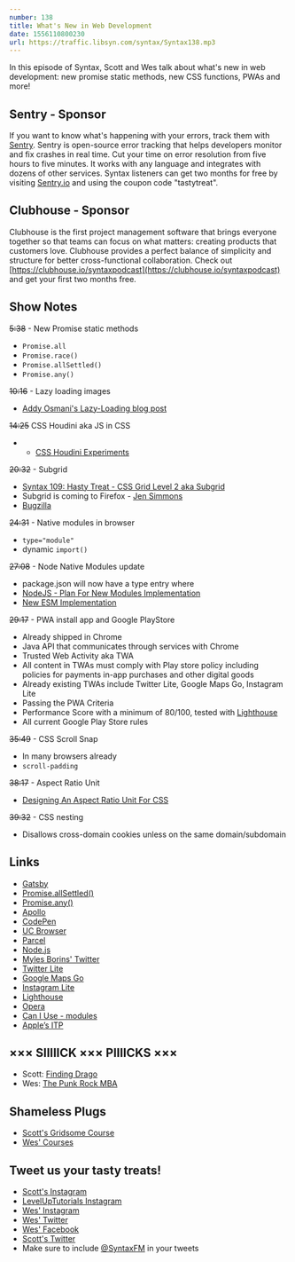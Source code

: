```yaml
---
number: 138
title: What's New in Web Development
date: 1556110800230
url: https://traffic.libsyn.com/syntax/Syntax138.mp3
---
```


In this episode of Syntax, Scott and Wes talk about what's new in web development: new promise static methods, new CSS functions, PWAs and more!

## Sentry - Sponsor

If you want to know what's happening with your errors, track them with [Sentry](https://sentry.io/). Sentry is open-source error tracking that helps developers monitor and fix crashes in real time. Cut your time on error resolution from five hours to five minutes. It works with any language and integrates with dozens of other services. Syntax listeners can get two months for free by visiting [Sentry.io](https://sentry.io/) and using the coupon code "tastytreat".

## Clubhouse - Sponsor

Clubhouse is the first project management software that brings everyone together so that teams can focus on what matters: creating products that customers love. Clubhouse provides a perfect balance of simplicity and structure for better cross-functional collaboration. Check out [https://clubhouse.io/syntaxpodcast](https://clubhouse.io/syntaxpodcast) and get your first two months free.

## Show Notes

~~5:38~~ - New Promise static methods

* `Promise.all`
* `Promise.race()`
* `Promise.allSettled()`
* `Promise.any()`

~~10:16~~ - Lazy loading images

* [Addy Osmani's Lazy-Loading blog post](https://addyosmani.com/blog/lazy-loading/)

~~14:25~~ CSS Houdini aka JS in CSS

* * [CSS Houdini Experiments](https://css-houdini.rocks/)

~~20:32~~ - Subgrid

* [Syntax 109: Hasty Treat - CSS Grid Level 2 aka Subgrid](https://syntax.fm/show/109/hasty-treat-css-grid-level-2-aka-subgrid)
* Subgrid is coming to Firefox - [Jen Simmons](https://twitter.com/jensimmons/status/1095048538311061504)
* [Bugzilla](https://bugzilla.mozilla.org/show_bug.cgi?id=1240834)

~~24:31~~ - Native modules in browser

* `type="module"`
* dynamic `import()`

~~27:08~~ - Node Native Modules update

* package.json will now have a type entry where
* [NodeJS - Plan For New Modules Implementation](https://github.com/nodejs/modules/blob/master/doc/plan-for-new-modules-implementation.md)
* [New ESM Implementation](https://github.com/nodejs/node/pull/26745/commits/b1094dbe19f31f7a69ad16d193748f610b159073)

~~29:17~~ - PWA install app and Google PlayStore

* Already shipped in Chrome
* Java API that communicates through services with Chrome
* Trusted Web Activity aka TWA
* All content in TWAs must comply with Play store policy including policies for payments in-app purchases and other digital goods
* Already existing TWAs include Twitter Lite, Google Maps Go, Instagram Lite
* Passing the PWA Criteria
* Performance Score with a minimum of 80/100, tested with [Lighthouse](https://developers.google.com/web/tools/lighthouse/)
* All current Google Play Store rules

~~35:49~~ - CSS Scroll Snap

* In many browsers already
* `scroll-padding`

~~38:17~~ - Aspect Ratio Unit

* [Designing An Aspect Ratio Unit For CSS](https://www.smashingmagazine.com/2019/03/aspect-ratio-unit-css/)

~~39:32~~ - CSS nesting

* Disallows cross-domain cookies unless on the same domain/subdomain

## Links
* [Gatsby](https://www.gatsbyjs.org/)
* [Promise.allSettled()](https://github.com/tc39/proposal-promise-allSettled)
* [Promise.any()](https://addyosmani.com/blog/lazy-loading/)
* [Apollo](https://www.apollographql.com/)
* [CodePen](https://codepen.io/)
* [UC Browser](https://www.ucweb.com/)
* [Parcel](https://parceljs.org/)
* [Node.js](https://nodejs.org/ja/)
* [Myles Borins' Twitter](https://twitter.com/mylesborins)
* [Twitter Lite](https://play.google.com/store/apps/details?id=com.twitter.android.lite&hl=en_US)
* [Google Maps Go](https://play.google.com/store/apps/details?id=com.google.android.apps.mapslite)
* [Instagram Lite](https://play.google.com/store/apps/details?id=com.instagram.lite&hl=en_US)
* [Lighthouse](https://developers.google.com/web/tools/lighthouse/)
* [Opera](https://www.opera.com/)
* [Can I Use - modules](https://caniuse.com/#search=modules)
* [Apple’s ITP](https://www.tune.com/blog/what-apples-intelligent-tracking-prevention-2-0-itp-means-for-performance-marketing/)

## ××× SIIIIICK ××× PIIIICKS ×××
* Scott: [Finding Drago](https://www.abc.net.au/radio/programs/finding-drago/)
* Wes: [The Punk Rock MBA](https://www.youtube.com/channel/UCjewxGh1Gx5i5Uzxn0v-TPw)

## Shameless Plugs
* [Scott's Gridsome Course](https://www.leveluptutorials.com/pro)
* [Wes' Courses](https://wesbos.com/courses/)

## Tweet us your tasty treats!
* [Scott's Instagram](https://www.instagram.com/stolinski/)
* [LevelUpTutorials Instagram](https://www.instagram.com/LevelUpTutorials/)
* [Wes' Instagram](https://www.instagram.com/wesbos/)
* [Wes' Twitter](https://twitter.com/wesbos)
* [Wes' Facebook](https://www.facebook.com/wesbos.developer)
* [Scott's Twitter](https://twitter.com/stolinski)
* Make sure to include [@SyntaxFM](https://twitter.com/SyntaxFM) in your tweets